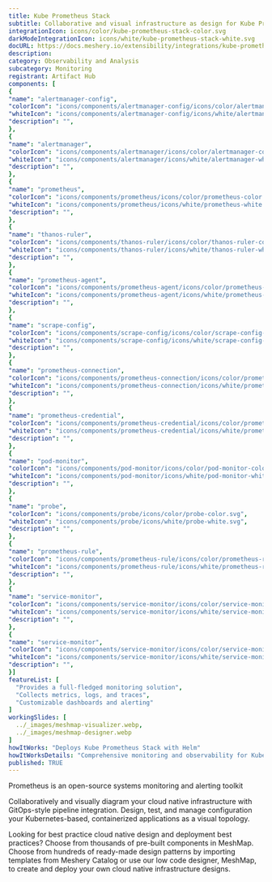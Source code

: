 ```yaml
---
title: Kube Prometheus Stack
subtitle: Collaborative and visual infrastructure as design for Kube Prometheus Stack
integrationIcon: icons/color/kube-prometheus-stack-color.svg
darkModeIntegrationIcon: icons/white/kube-prometheus-stack-white.svg
docURL: https://docs.meshery.io/extensibility/integrations/kube-prometheus-stack
description: 
category: Observability and Analysis
subcategory: Monitoring
registrant: Artifact Hub
components: [
{
"name": "alertmanager-config",
"colorIcon": "icons/components/alertmanager-config/icons/color/alertmanager-config-color.svg",
"whiteIcon": "icons/components/alertmanager-config/icons/white/alertmanager-config-white.svg",
"description": "",
},
{
"name": "alertmanager",
"colorIcon": "icons/components/alertmanager/icons/color/alertmanager-color.svg",
"whiteIcon": "icons/components/alertmanager/icons/white/alertmanager-white.svg",
"description": "",
},
{
"name": "prometheus",
"colorIcon": "icons/components/prometheus/icons/color/prometheus-color.svg",
"whiteIcon": "icons/components/prometheus/icons/white/prometheus-white.svg",
"description": "",
},
{
"name": "thanos-ruler",
"colorIcon": "icons/components/thanos-ruler/icons/color/thanos-ruler-color.svg",
"whiteIcon": "icons/components/thanos-ruler/icons/white/thanos-ruler-white.svg",
"description": "",
},
{
"name": "prometheus-agent",
"colorIcon": "icons/components/prometheus-agent/icons/color/prometheus-agent-color.svg",
"whiteIcon": "icons/components/prometheus-agent/icons/white/prometheus-agent-white.svg",
"description": "",
},
{
"name": "scrape-config",
"colorIcon": "icons/components/scrape-config/icons/color/scrape-config-color.svg",
"whiteIcon": "icons/components/scrape-config/icons/white/scrape-config-white.svg",
"description": "",
},
{
"name": "prometheus-connection",
"colorIcon": "icons/components/prometheus-connection/icons/color/prometheus-connection-color.svg",
"whiteIcon": "icons/components/prometheus-connection/icons/white/prometheus-connection-white.svg",
"description": "",
},
{
"name": "prometheus-credential",
"colorIcon": "icons/components/prometheus-credential/icons/color/prometheus-credential-color.svg",
"whiteIcon": "icons/components/prometheus-credential/icons/white/prometheus-credential-white.svg",
"description": "",
},
{
"name": "pod-monitor",
"colorIcon": "icons/components/pod-monitor/icons/color/pod-monitor-color.svg",
"whiteIcon": "icons/components/pod-monitor/icons/white/pod-monitor-white.svg",
"description": "",
},
{
"name": "probe",
"colorIcon": "icons/components/probe/icons/color/probe-color.svg",
"whiteIcon": "icons/components/probe/icons/white/probe-white.svg",
"description": "",
},
{
"name": "prometheus-rule",
"colorIcon": "icons/components/prometheus-rule/icons/color/prometheus-rule-color.svg",
"whiteIcon": "icons/components/prometheus-rule/icons/white/prometheus-rule-white.svg",
"description": "",
},
{
"name": "service-monitor",
"colorIcon": "icons/components/service-monitor/icons/color/service-monitor-color.svg",
"whiteIcon": "icons/components/service-monitor/icons/white/service-monitor-white.svg",
"description": "",
},
{
"name": "service-monitor",
"colorIcon": "icons/components/service-monitor/icons/color/service-monitor-color.svg",
"whiteIcon": "icons/components/service-monitor/icons/white/service-monitor-white.svg",
"description": "",
}]
featureList: [
  "Provides a full-fledged monitoring solution",
  "Collects metrics, logs, and traces",
  "Customizable dashboards and alerting"
]
workingSlides: [
  ../_images/meshmap-visualizer.webp,
  ../_images/meshmap-designer.webp
]
howItWorks: "Deploys Kube Prometheus Stack with Helm"
howItWorksDetails: "Comprehensive monitoring and observability for Kubernetes"
published: TRUE
---
```

<p>
Prometheus is an open-source systems monitoring and alerting toolkit
</p>
<p>
    Collaboratively and visually diagram your cloud native infrastructure with GitOps-style pipeline integration. Design, test, and manage configuration your Kubernetes-based, containerized applications as a visual topology.
</p>
<p>
    Looking for best practice cloud native design and deployment best practices? Choose from thousands of pre-built components in MeshMap. Choose from hundreds of ready-made design patterns by importing templates from Meshery Catalog or use our low code designer, MeshMap, to create and deploy your own cloud native infrastructure designs.
</p>
